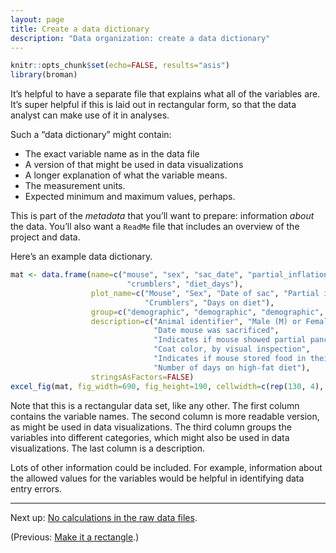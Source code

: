 ```yaml
---
layout: page
title: Create a data dictionary
description: "Data organization: create a data dictionary"
---
```


```r
knitr::opts_chunk$set(echo=FALSE, results="asis")
library(broman)
```

It's helpful to have a separate file
that explains what all of the variables are. It's super helpful if
this is laid out in rectangular form, so that the data analyst can
make use of it in analyses.

Such a "data dictionary" might contain:

- The exact variable name as in the data file
- A version of that might be used in data visualizations
- A longer explanation of what the variable means.
- The measurement units.
- Expected minimum and maximum values, perhaps.

This is part of the *metadata* that you'll want to prepare:
information *about* the data. You'll also want a `ReadMe` file that
includes an overview of the project and data.

Here's an example data dictionary.

```r
mat <- data.frame(name=c("mouse", "sex", "sac_date", "partial_inflation", "coat_color",
                          "crumblers", "diet_days"),
                  plot_name=c("Mouse", "Sex", "Date of sac", "Partial inflation", "Coat color",
                              "Crumblers", "Days on diet"),
                  group=c("demographic", "demographic", "demographic", "clinical", "demographic", "clinical", "clinical"),
                  description=c("Animal identifier", "Male (M) or Female (F)",
                                "Date mouse was sacrificed",
                                "Indicates if mouse showed partial pancreatic inflation",
                                "Coat color, by visual inspection",
                                "Indicates if mouse stored food in their bedding",
                                "Number of days on high-fat diet"),
                  stringsAsFactors=FALSE)
excel_fig(mat, fig_width=690, fig_height=190, cellwidth=c(rep(130, 4), 400), direct2svg=TRUE)
```

Note that this is a rectangular data set, like any other. The first
column contains the variable names. The second column is more readable
version, as might be used in data visualizations. The third column
groups the variables into different categories, which might
also be used in data visualizations. The last column is a description.

Lots of other information could be included. For example, information about
the allowed values for the variables would be helpful in identifying
data entry errors.

---

Next up: [No calculations in the raw data files](no_calculations.html).

(Previous: [Make it a rectangle](rectangle.html).)

